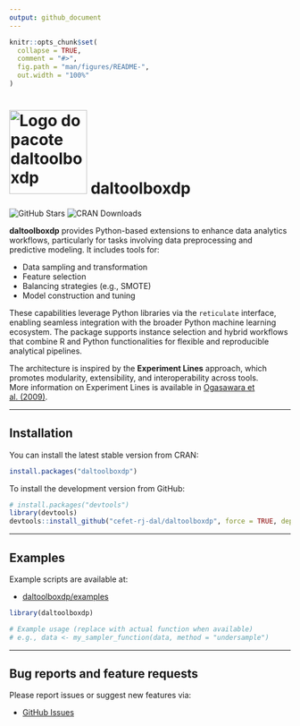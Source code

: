 ```yaml
---
output: github_document
---
```


<!-- README.md is generated from README.Rmd. Please edit that file -->

```r
knitr::opts_chunk$set(
  collapse = TRUE,
  comment = "#>",
  fig.path = "man/figures/README-",
  out.width = "100%"
)
```

# <img src='https://raw.githubusercontent.com/cefet-rj-dal/daltoolboxdp/master/inst/logo.png' alt='Logo do pacote daltoolboxdp' align='centre' height='150' width='139'/> daltoolboxdp

<!-- badges: start -->
![GitHub Stars](https://img.shields.io/github/stars/cefet-rj-dal/daltoolboxdp?logo=Github)
![CRAN Downloads](https://cranlogs.r-pkg.org/badges/daltoolboxdp)
<!-- badges: end -->

**daltoolboxdp** provides Python-based extensions to enhance data analytics workflows, particularly for tasks involving data preprocessing and predictive modeling. It includes tools for:

- Data sampling and transformation  
- Feature selection  
- Balancing strategies (e.g., SMOTE)  
- Model construction and tuning

These capabilities leverage Python libraries via the `reticulate` interface, enabling seamless integration with the broader Python machine learning ecosystem. The package supports instance selection and hybrid workflows that combine R and Python functionalities for flexible and reproducible analytical pipelines.

The architecture is inspired by the **Experiment Lines** approach, which promotes modularity, extensibility, and interoperability across tools.  
More information on Experiment Lines is available in [Ogasawara et al. (2009)](https://doi.org/10.1007/978-3-642-02279-1_20).

---

## Installation

You can install the latest stable version from CRAN:

```r
install.packages("daltoolboxdp")
```

To install the development version from GitHub:

```r
# install.packages("devtools")
library(devtools)
devtools::install_github("cefet-rj-dal/daltoolboxdp", force = TRUE, dependencies = FALSE, upgrade = "never")
```

---

## Examples

Example scripts are available at:

- [daltoolboxdp/examples](https://github.com/cefet-rj-dal/daltoolboxdp/tree/main/examples)

```r
library(daltoolboxdp)

# Example usage (replace with actual function when available)
# e.g., data <- my_sampler_function(data, method = "undersample")
```

---

## Bug reports and feature requests

Please report issues or suggest new features via:

- [GitHub Issues](https://github.com/cefet-rj-dal/daltoolboxdp/issues)